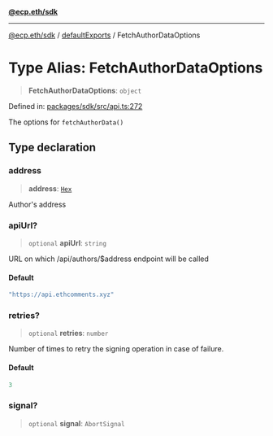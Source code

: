 [**@ecp.eth/sdk**](/sdk-reference/index.mdx)

***

[@ecp.eth/sdk](/sdk-reference/index.mdx) / [defaultExports](/sdk-reference/defaultExports/index.mdx) / FetchAuthorDataOptions

# Type Alias: FetchAuthorDataOptions

> **FetchAuthorDataOptions**: `object`

Defined in: [packages/sdk/src/api.ts:272](https://github.com/ecp-eth/comments-monorepo/blob/main/packages/sdk/src/api.ts#L272)

The options for `fetchAuthorData()`

## Type declaration

### address

> **address**: [`Hex`](/sdk-reference/schemas/type-aliases/Hex.mdx)

Author's address

### apiUrl?

> `optional` **apiUrl**: `string`

URL on which /api/authors/$address endpoint will be called

#### Default

```ts
"https://api.ethcomments.xyz"
```

### retries?

> `optional` **retries**: `number`

Number of times to retry the signing operation in case of failure.

#### Default

```ts
3
```

### signal?

> `optional` **signal**: `AbortSignal`
